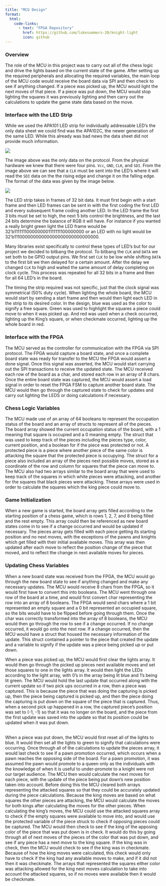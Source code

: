 ```yaml
---
title: "MCU Design"
format:
  html: 
    code-links:
      - text: "FPGA Repository"
        href: https://github.com/lukesummers-20/knight-light
        icon: github
---
```


### Overview
The role of the MCU in this project was to carry out all of the chess logic and drive the lights based on the current state of the game. After setting up the required peripherals and allocating the required variables, the main loop of the MCU code would receive the board data via SPI and then check to see if anything changed. If a piece was picked up, the MCU would light the next moves of that piece. If a piece was put down, the MCU would stop lighting the squares it was previously lighting and then carry out the calculations to update the game state data based on the move.

### Interface with the LED Strip
While we used the APA101 LED strip for individually addressable LED's the only data sheet we could find was the APA102C, the newer generation of the same LED. While this already was bad news the data sheet did not provide much information.

![](images/ledClock.png)

The image above was the only data on the protocol. From the physical hardware we knew that there were four pins. `Vcc`, `GND`, `CLK`, and `SDI`. From the image above we can see that a `CLK` must be sent into the LED's where it will read the `SDI` data on the the rising edge and change it on the falling edge. The format of the data was given by the image below. 

![](images/ledFrames.png)

The LED strip takes in frames of 32 bit data. It must first begin with a start frame and then LED frames can be sent in with the first coding the first LED and every subsequent frame coding another LED. In the LED frame the first 3 bits must be set to high, the next 5 bits control the brightness, and the last 24 bits determine the balance of RGB it will have. For instance if you wanted a really bright green light the LED frame would be 32'b1111111000000001111111100000000 or an LED with no light would be 32'b11100000000000000000000000000000.

Many libraries exist specifically to control these types of LED's but for our project we decided to bitbang the protocol. To bitbang the `CLK` and `DATA` we set both to be GPIO output pins. We first set `CLK` to be low while shifting `DATA` to the first bit we then delayed for a certain amount. After the delay we changed `CLK` to high and waited the same amount of delay completing on clock cycle. This process was repeated for all 32 bits in a frame and then for all 64 LED's in the board. 

The timing the strip required was not specific, just that the clock signal was symmetrical (50% duty cycle). When lighting the whole board, the MCU would start by sending a start frame and then would then light each LED in the strip to its desired color. In the design, blue was used as the color to signify a free square. Green was used to highlight the squares a piece could move to when it was picked up. And red was used when a check occurred, lighting up the King's square, or when checkmate occurred, lighting up the whole board in red.

### Interface with the FPGA
The MCU served as the controller for communication with the FPGA via SPI protocol. The FPGA would capture a board state, and once a complete board state was ready for transfer to the MCU the FPGA would assert a done signal. Once this signal was asserted, the MCU would start carrying out the SPI transactions to receive the updated state. The MCU received each row of the board as a char, and stored each row in an array of 8 chars. Once the entire board state was captured, the MCU would assert a load signal in order to reset the FPGA FSM to capture another board state. The MCU would then go through the captured state to check for updates and carry out lighting the LEDS or doing calculations if necessary.

### Chess Logic Variables
The MCU made use of an array of 64 booleans to represent the occupation status of the board and an array of structs to represent all of the pieces. The board array showed the current occupation status of the board, with a 1 meaning that square is occupied and a 0 meaning empty. The struct that was used to keep track of the pieces including the pieces type, color, current position, and a boolean for if the piece was protected or not. A protected piece is a piece where another piece of the same color is attacking the square that the protected piece is occupying. The struct for a piece also included an array of the pieces next possible moves, stored as a coordinate of the row and column for squares that the piece can move to. The MCU also had two arrays similar to the board array that were used to keep track of the squares in which white pieces were attacking, and another for the squares that black pieces were attacking. These arrays were used in order to calculate the squares which the king piece could move to. 

### Game Initialization
When a new game is started, the board array gets filled according to the starting position of a chess game, which is rows 1, 2, 7, and 8 being filled and the rest empty. This array could then be referenced as new board states come in to see if a change occurred and would be updated if necessary. The pieces array gets filled with each piece getting its starting position and no next moves, with the exceptions of the pawns and knights which get filled with their initial available moves. This array was then updated after each move to reflect the position change of the piece that moved, and to reflect the change in next available moves for pieces.

### Updating Chess Variables
When a new board state was received from the FPGA, the MCU would go through the new board state to see if anything changed and make any necessary updates. The MCU would receive 8 chars from the FPGA, so it would first have to convert this into booleans. The MCU went through one row of the board at a time, and would first convert char representing the row into an array of 8 booleans. The FPGA would send chars where a 1 bit represented an empty square and a 0 bit represented an occupied square, so the bits would have to be flipped before going through them. Once the char was correctly transformed into the array of 8 booleans, the MCU would then go through the row to see if a change occurred. If no change occurred, it would go onto the next row. If a change occurred, then the MCU would have a struct that housed the necessary information of the update. This struct contained a pointer to the piece that created the update and a variable to signify if the update was a piece being picked up or put down. 
\ 
\ 
\ 

When a piece was picked up, the MCU would first clear the lights array. It would then go through the picked up pieces next available moves and set those squares to one in the lights array. It would then light the LEDs according to the light array, with 0's in the array being lit blue and 1's being lit green. The MCU would hold the last update that occurred along with the current update so if two pick ups occurred in a row, then a piece was captured. This is because the piece that was doing the capturing is picked up, then the piece being captured is picked up, and then the piece doing the capturing is put down on the square of the piece that is captured. Thus, when a second pick up happened in a row, the captured piece's position was set to (-1, -1) so that it was no longer on the board, and the piece from the first update was saved into the update so that its position could be updated when it was put down.
\
\ 
\ 

When a piece was put down, the MCU would first reset all of the lights to blue. It would then set all the lights to green to signify that calculations were occurring. Once through all of the calculations to update the pieces array, it would last check to see if a pawn promotion occurred, which occurs when a pawn reaches the opposing side of the board. For a pawn promotion, it was assumed the pawn would promote to a queen only as the individuals with the knowledge of when it is useful to under-promote to a knight were not our target audience. The MCU then would calculate the next moves for each piece, with the update of the piece being put down's new position taken into account. Before doing this the MCU cleared both arrays representing the attacked squares so that they could be accurately updated during the piece calculations. Because the king moves are based on what squares the other pieces are attacking, the MCU would calculate the moves for both kings after calculating the moves for the other pieces. When calculating the king's moves, the MCU could use the attacked squares array to check if the empty squares were available to move into, and would use the protected variable of the piece struck to check if opposing pieces could be captured. The MCU would then check to see if the king of the apposing color of the piece that was put down is in check. It would do this by going through all of next moves of the pieces of the color that was put down, and see if any piece has a next move to the king square. If the king was in check, then the MCU would check to see if the king was in checkmate. Because of how the king moves were calculated, this check would only have to check if the king had any available moves to make, and if it did not then it was checkmate. The arrays that represented the squares either color was attacking allowed for the king next moves calculation to take into account the attacked squares, so if no moves were available then it would be checkmate. 
